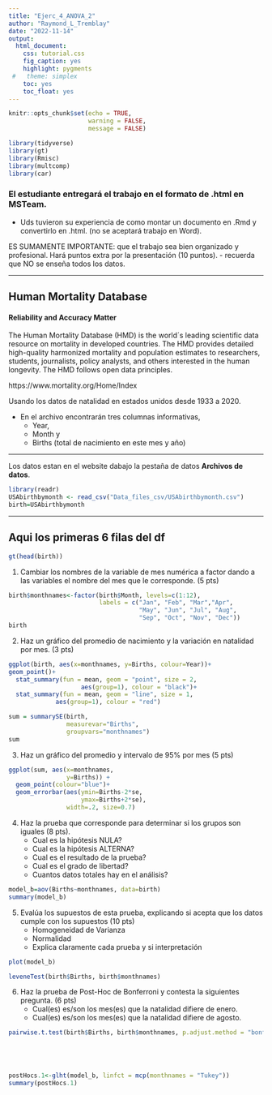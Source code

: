 ```yaml
---
title: "Ejerc_4_ANOVA_2"
author: "Raymond_L_Tremblay"
date: "2022-11-14"
output:
  html_document:
    css: tutorial.css
    fig_caption: yes
    highlight: pygments
 #   theme: simplex
    toc: yes
    toc_float: yes
---
```


```r
knitr::opts_chunk$set(echo = TRUE,
                      warning = FALSE,
                      message = FALSE)
```


```r
library(tidyverse)
library(gt)
library(Rmisc)
library(multcomp)
library(car)
```


### El estudiante entregará el trabajo en el formato de .html en MSTeam.  

  - Uds tuvieron su experiencia de como montar un documento en .Rmd y convertirlo en .html.  (no se aceptará trabajo en Word).
  
  ES SUMAMENTE IMPORTANTE: que el trabajo sea bien organizado y profesional. Hará puntos extra por la presentación (10 puntos).
    - recuerda que NO se enseña todos los datos.  


***

## Human Mortality Database

#### Reliability and Accuracy Matter

The Human Mortality Database (HMD) is the world´s leading scientific data resource on mortality in developed countries. The HMD provides detailed high-quality harmonized mortality and population estimates to researchers, students, journalists, policy analysts, and others interested in the human longevity. The HMD follows open data principles.

https://www.mortality.org/Home/Index


Usando los datos de natalidad en estados unidos desde 1933 a 2020.  

 - En el archivo encontrarán tres columnas informativas, 
    - Year, 
    - Month y 
    - Births (total de nacimiento en este mes y año)

***

Los datos estan en el website dabajo la pestaña de datos **Archivos de datos**.



```r
library(readr)
USAbirthbymonth <- read_csv("Data_files_csv/USAbirthbymonth.csv")
birth=USAbirthbymonth

```


***

## Aqui los primeras 6 filas del df
```r
gt(head(birth))
```

 1. Cambiar los nombres de la variable de mes numérica a factor dando a las variables el nombre del mes que le corresponde. (5 pts)
 



```r
birth$monthnames<-factor(birth$Month, levels=c(1:12),
                         labels = c("Jan", "Feb", "Mar","Apr",
                                    "May", "Jun", "Jul", "Aug",
                                    "Sep", "Oct", "Nov", "Dec"))
birth
```

 2. Haz un gráfico del promedio de nacimiento y la variación en natalidad por mes. (3 pts)


```r

ggplot(birth, aes(x=monthnames, y=Births, colour=Year))+
geom_point()+
  stat_summary(fun = mean, geom = "point", size = 2, 
                    aes(group=1), colour = "black")+
  stat_summary(fun = mean, geom = "line", size = 1, 
             aes(group=1), colour = "red")
```






```r


sum = summarySE(birth, 
                measurevar="Births", 
                groupvars="monthnames")
sum
```


 3. Haz un gráfico del promedio y intervalo de 95% por mes (5 pts)


```r


ggplot(sum, aes(x=monthnames, 
                y=Births)) +
  geom_point(colour="blue")+ 
  geom_errorbar(aes(ymin=Births-2*se,
                    ymax=Births+2*se), 
                width=.2, size=0.7)
```



4. Haz la prueba que corresponde para determinar si los grupos son iguales (8 pts).
    - Cual es la hipótesis NULA?
    - Cual es la hipótesis ALTERNA?
    - Cual es el resultado de la prueba?
    - Cual es el grado de libertad?
    - Cuantos datos totales hay en el análisis?
    

```r
model_b=aov(Births~monthnames, data=birth)
summary(model_b)
```


 5. Evalúa los supuestos de esta prueba, explicando si acepta que los datos cumple con los supuestos (10 pts)
    - Homogeneidad de Varianza
    - Normalidad
    - Explica claramente cada prueba y si interpretación
  


```r
plot(model_b)
```


```r
leveneTest(birth$Births, birth$monthnames)
```


6. Haz la prueba de Post-Hoc de Bonferroni y contesta la siguientes pregunta. (6 pts)
   - Cual(es) es/son los mes(es) que la natalidad difiere de enero.
   - Cual(es) es/son los mes(es) que la natalidad difiere de agosto.


```r
pairwise.t.test(birth$Births, birth$monthnames, p.adjust.method = "bonferroni")





postHocs.1<-glht(model_b, linfct = mcp(monthnames = "Tukey"))  
summary(postHocs.1)
```


